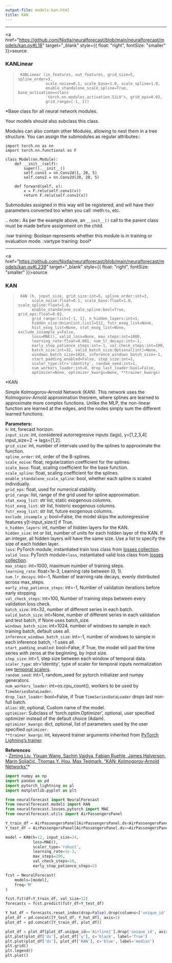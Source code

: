 ```yaml
---
output-file: models.kan.html
title: KAN
---
```



------------------------------------------------------------------------

<a
href="https://github.com/Nixtla/neuralforecast/blob/main/neuralforecast/models/kan.py#L18"
target="_blank" style={{ float: "right", fontSize: "smaller" }}>source</a>

### KANLinear

> ``` text
>  KANLinear (in_features, out_features, grid_size=5, spline_order=3,
>             scale_noise=0.1, scale_base=1.0, scale_spline=1.0,
>             enable_standalone_scale_spline=True, base_activation=<class
>             'torch.nn.modules.activation.SiLU'>, grid_eps=0.02,
>             grid_range=[-1, 1])
> ```

\*Base class for all neural network modules.

Your models should also subclass this class.

Modules can also contain other Modules, allowing to nest them in a tree
structure. You can assign the submodules as regular attributes::

``` text
import torch.nn as nn
import torch.nn.functional as F

class Model(nn.Module):
    def __init__(self):
        super().__init__()
        self.conv1 = nn.Conv2d(1, 20, 5)
        self.conv2 = nn.Conv2d(20, 20, 5)

    def forward(self, x):
        x = F.relu(self.conv1(x))
        return F.relu(self.conv2(x))
```

Submodules assigned in this way will be registered, and will have their
parameters converted too when you call :meth:`to`, etc.

.. note:: As per the example above, an `__init__()` call to the parent
class must be made before assignment on the child.

:ivar training: Boolean represents whether this module is in training or
evaluation mode. :vartype training: bool\*

------------------------------------------------------------------------

<a
href="https://github.com/Nixtla/neuralforecast/blob/main/neuralforecast/models/kan.py#L239"
target="_blank" style={{ float: "right", fontSize: "smaller" }}>source</a>

### KAN

> ``` text
>  KAN (h, input_size, grid_size:int=5, spline_order:int=3,
>       scale_noise:float=0.1, scale_base:float=1.0, scale_spline:float=1.0,
>       enable_standalone_scale_spline:bool=True, grid_eps:float=0.02,
>       grid_range:list=[-1, 1], n_hidden_layers:int=1,
>       hidden_size:Union[int,list]=512, futr_exog_list=None,
>       hist_exog_list=None, stat_exog_list=None, exclude_insample_y=False,
>       loss=MAE(), valid_loss=None, max_steps:int=1000,
>       learning_rate:float=0.001, num_lr_decays:int=-1,
>       early_stop_patience_steps:int=-1, val_check_steps:int=100,
>       batch_size:int=32, valid_batch_size:Optional[int]=None,
>       windows_batch_size=1024, inference_windows_batch_size=-1,
>       start_padding_enabled=False, step_size:int=1,
>       scaler_type:str='identity', random_seed:int=1,
>       num_workers_loader:int=0, drop_last_loader:bool=False,
>       optimizer=None, optimizer_kwargs=None, **trainer_kwargs)
> ```

\*KAN

Simple Kolmogorov-Arnold Network (KAN). This network uses the
Kolmogorov-Arnold approximation theorem, where splines are learned to
approximate more complex functions. Unlike the MLP, the non-linear
function are learned at the edges, and the nodes simply sum the
different learned functions.

**Parameters:**<br/> `h`: int, forecast horizon.<br/> `input_size`: int,
considered autorregresive inputs (lags), y=\[1,2,3,4\] input_size=2 -\>
lags=\[1,2\].<br/> `grid_size`: int, number of intervals used by the
splines to approximate the function.<br/> `spline_order`: int, order of
the B-splines.<br/> `scale_noise`: float, regularization coefficient for
the splines.<br/> `scale_base`: float, scaling coefficient for the base
function.<br/> `scale_spline`: float, scaling coefficient for the
splines.<br/> `enable_standalone_scale_spline`: bool, whether each spline
is scaled individually.<br/> `grid_eps`: float, used for numerical
stability.<br/> `grid_range`: list, range of the grid used for spline
approximation.<br/> `stat_exog_list`: str list, static exogenous
columns.<br/> `hist_exog_list`: str list, historic exogenous columns.<br/>
`futr_exog_list`: str list, future exogenous columns.<br/>
`exclude_insample_y`: bool=False, the model skips the autoregressive
features y\[t-input_size:t\] if True.<br/> `n_hidden_layers`: int, number
of hidden layers for the KAN.<br/> `hidden_size`: int or list, number of
units for each hidden layer of the KAN. If an integer, all hidden layers
will have the same size. Use a list to specify the size of each hidden
layer.<br/> `loss`: PyTorch module, instantiated train loss class from
[losses
collection](https://nixtla.github.io/neuralforecast/losses.pytorch.html).<br/>
`valid_loss`: PyTorch module=`loss`, instantiated valid loss class from
[losses
collection](https://nixtla.github.io/neuralforecast/losses.pytorch.html).<br/>
`max_steps`: int=1000, maximum number of training steps.<br/>
`learning_rate`: float=1e-3, Learning rate between (0, 1).<br/>
`num_lr_decays`: int=-1, Number of learning rate decays, evenly
distributed across max_steps.<br/> `early_stop_patience_steps`: int=-1,
Number of validation iterations before early stopping.<br/>
`val_check_steps`: int=100, Number of training steps between every
validation loss check.<br/> `batch_size`: int=32, number of different
series in each batch.<br/> `valid_batch_size`: int=None, number of
different series in each validation and test batch, if None uses
batch_size.<br/> `windows_batch_size`: int=1024, number of windows to
sample in each training batch, default uses all.<br/>
`inference_windows_batch_size`: int=-1, number of windows to sample in
each inference batch, -1 uses all.<br/> `start_padding_enabled`:
bool=False, if True, the model will pad the time series with zeros at
the beginning, by input size.<br/> `step_size`: int=1, step size between
each window of temporal data.<br/> `scaler_type`: str=‘identity’, type of
scaler for temporal inputs normalization see [temporal
scalers](https://nixtla.github.io/neuralforecast/common.scalers.html).<br/>
`random_seed`: int=1, random_seed for pytorch initializer and numpy
generators.<br/> `num_workers_loader`: int=os.cpu_count(), workers to be
used by `TimeSeriesDataLoader`.<br/> `drop_last_loader`: bool=False, if
True `TimeSeriesDataLoader` drops last non-full batch.<br/> `alias`: str,
optional, Custom name of the model.<br/> `optimizer`: Subclass of
‘torch.optim.Optimizer’, optional, user specified optimizer instead of
the default choice (Adam).<br/> `optimizer_kwargs`: dict, optional, list
of parameters used by the user specified `optimizer`.<br/>
`**trainer_kwargs`: int, keyword trainer arguments inherited from
[PyTorch Lighning’s
trainer](https://pytorch-lightning.readthedocs.io/en/stable/api/pytorch_lightning.trainer.trainer.trainer.html?highlight=trainer).<br/>

**References**<br/> - [Ziming Liu, Yixuan Wang, Sachin Vaidya, Fabian
Ruehle, James Halverson, Marin Soljačić, Thomas Y. Hou, Max Tegmark.
“KAN: Kolmogorov-Arnold Networks”](https://arxiv.org/abs/2404.19756)\*

```python
import numpy as np
import pandas as pd
import pytorch_lightning as pl
import matplotlib.pyplot as plt

from neuralforecast import NeuralForecast
from neuralforecast.models import KAN
from neuralforecast.losses.pytorch import MAE
from neuralforecast.utils import AirPassengersPanel
```


```python
Y_train_df = AirPassengersPanel[AirPassengersPanel.ds<AirPassengersPanel['ds'].values[-12]] # 132 train
Y_test_df = AirPassengersPanel[AirPassengersPanel.ds>=AirPassengersPanel['ds'].values[-12]].reset_index(drop=True) # 12 test

model = KAN(h=12, input_size=24,
            loss=MAE(),
            scaler_type='robust',
            learning_rate=1e-3,
            max_steps=200,
            val_check_steps=10,
            early_stop_patience_steps=2)

fcst = NeuralForecast(
    models=[model],
    freq='M'
)

fcst.fit(df=Y_train_df, val_size=12)
forecasts = fcst.predict(futr_df=Y_test_df)
```


```python
Y_hat_df = forecasts.reset_index(drop=False).drop(columns=['unique_id','ds'])
plot_df = pd.concat([Y_test_df, Y_hat_df], axis=1)
plot_df = pd.concat([Y_train_df, plot_df])

plot_df = plot_df[plot_df.unique_id=='Airline1'].drop('unique_id', axis=1)
plt.plot(plot_df['ds'], plot_df['y'], c='black', label='True')
plt.plot(plot_df['ds'], plot_df['KAN'], c='blue', label='median')
plt.grid()
plt.legend()
plt.plot()
```

